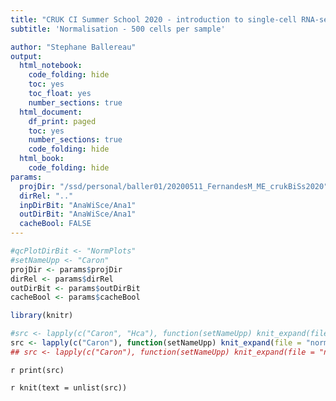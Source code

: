 ```yaml
---
title: "CRUK CI Summer School 2020 - introduction to single-cell RNA-seq analysis"
subtitle: 'Normalisation - 500 cells per sample'

author: "Stephane Ballereau"
output:
  html_notebook:
    code_folding: hide
    toc: yes
    toc_float: yes
    number_sections: true
  html_document:
    df_print: paged
    toc: yes
    number_sections: true
    code_folding: hide
  html_book:
    code_folding: hide
params:
  projDir: "/ssd/personal/baller01/20200511_FernandesM_ME_crukBiSs2020"
  dirRel: ".."
  inpDirBit: "AnaWiSce/Ana1"
  outDirBit: "AnaWiSce/Ana1"
  cacheBool: FALSE
---
```


```r
#qcPlotDirBit <- "NormPlots"
#setNameUpp <- "Caron"
projDir <- params$projDir
dirRel <- params$dirRel
outDirBit <- params$outDirBit
cacheBool <- params$cacheBool
```

```r
library(knitr)
```

```r
#src <- lapply(c("Caron", "Hca"), function(setNameUpp) knit_expand(file = "test.Rmd"))
src <- lapply(c("Caron"), function(setNameUpp) knit_expand(file = "normalisation_5hCellPerSpl.Rmd"))
## src <- lapply(c("Caron"), function(setNameUpp) knit_expand(file = "normalisation_GSM3872434.Rmd"))
```

`r print(src)`

`r knit(text = unlist(src))`

